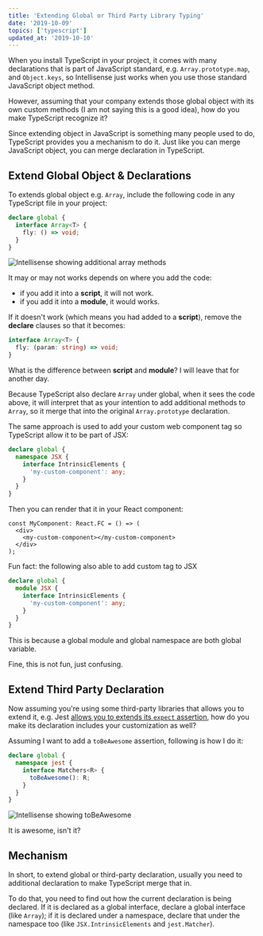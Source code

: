 ```yaml
---
title: 'Extending Global or Third Party Library Typing'
date: '2019-10-09'
topics: ['typescript']
updated_at: '2019-10-10'
---
```


When you install TypeScript in your project, it comes with many declarations that is part of JavaScript standard, e.g. `Array.prototype.map`, and `Object.keys`, so Intellisense just works when you use those standard JavaScript object method.

However, assuming that your company extends those global object with its own custom methods (I am not saying this is a good idea), how do you make TypeScript recognize it?

Since extending object in JavaScript is something many people used to do, TypeScript provides you a mechanism to do it. Just like you can merge JavaScript object, you can merge declaration in TypeScript.

## Extend Global Object & Declarations

To extends global object e.g. `Array`, include the following code in any TypeScript file in your project:

```ts
declare global {
  interface Array<T> {
    fly: () => void;
  }
}
```

![Intellisense showing additional array methods](https://res.cloudinary.com/djzsjzasg/image/upload/v1617508988/malcolm-kee/extend-array_oitfgg.png)

<aside>

It may or may not works depends on where you add the code:

- if you add it into a **script**, it will not work.
- if you add it into a **module**, it would works.

If it doesn't work (which means you had added to a **script**), remove the **declare** clauses so that it becomes:

```ts noWrapper
interface Array<T> {
  fly: (param: string) => void;
}
```

What is the difference between **script** and **module**? I will leave that for another day.

</aside>

Because TypeScript also declare `Array` under global, when it sees the code above, it will interpret that as your intention to add additional methods to `Array`, so it merge that into the original `Array.prototype` declaration.

The same approach is used to add your custom web component tag so TypeScript allow it to be part of JSX:

```ts
declare global {
  namespace JSX {
    interface IntrinsicElements {
      'my-custom-component': any;
    }
  }
}
```

Then you can render that it in your React component:

```tsx
const MyComponent: React.FC = () => (
  <div>
    <my-custom-component></my-custom-component>
  </div>
);
```

<aside>

Fun fact: the following also able to add custom tag to JSX

```ts noWrapper
declare global {
  module JSX {
    interface IntrinsicElements {
      'my-custom-component': any;
    }
  }
}
```

This is because a global module and global namespace are both global variable.

Fine, this is not fun, just confusing.

</aside>

## Extend Third Party Declaration

Now assuming you're using some third-party libraries that allows you to extend it, e.g. Jest [allows you to extends its `expect` assertion][expect-extend], how do you make its declaration includes your customization as well?

Assuming I want to add a `toBeAwesome` assertion, following is how I do it:

```ts
declare global {
  namespace jest {
    interface Matchers<R> {
      toBeAwesome(): R;
    }
  }
}
```

![Intellisense showing toBeAwesome](https://res.cloudinary.com/djzsjzasg/image/upload/v1617508989/malcolm-kee/extend-jest-expect_tolsdq.png)

It is awesome, isn't it?

## Mechanism

In short, to extend global or third-party declaration, usually you need to additional declaration to make TypeScript merge that in.

To do that, you need to find out how the current declaration is being declared. If it is declared as a global interface, declare a global interface (like `Array`); if it is declared under a namespace, declare that under the namespace too (like `JSX.IntrinsicElements` and `jest.Matcher`).

[expect-extend]: https://jestjs.io/docs/en/expect#expectextendmatchers
